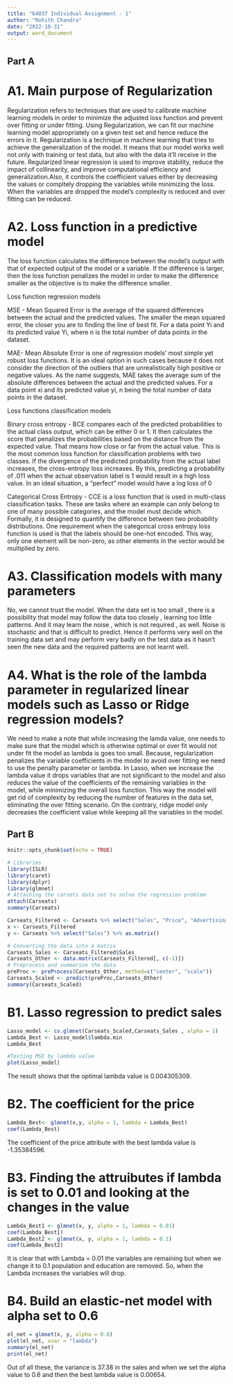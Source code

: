 ---
title: "64037 Individual Assignment - 1"
author: "Rohith Chandra"
date: "2022-10-31"
output: word_document
---

## Part A

# A1. Main purpose of Regularization
Regularization refers to techniques that are used to calibrate machine learning models in order to minimize the adjusted loss function and prevent over fitting or under fitting. Using Regularization, we can fit our machine learning model appropriately on a given test set and hence reduce the errors in it. Regularization is a technique in machine learning that tries to achieve the generalization of the model. It means that our model works well not only with training or test data, but also with the data it'll receive in the future. Regularized linear regression is used to improve stability, reduce the impact of collinearity, and improve computational efficiency and generalization.Also, it controls the coefficient values either by decreasing the values or compltely dropping the variables while minimizing the loss. When the variables are dropped the model's complexity is reduced and over fitting can be reduced. 

# A2. Loss function in a predictive model 

The loss function calculates the difference between the model’s output with that of expected
output of the model or a variable. If the difference is larger, then the loss function penalizes
the model in order to make the difference smaller as the objective is to make the difference
smaller.

Loss function regression models

MSE - Mean Squared Error is the average of the squared differences between the actual and the predicted values. The smaller the mean squared error, the closer you are to finding the line of best fit. For a data point Yi and its predicted value Yi, where n is the total number of data points in the dataset.  

MAE- Mean Absolute Error is one of regression models' most simple yet robust loss functions. It is an ideal option in such cases because it does not consider the direction of the outliers that are unrealistically high positive or negative values. As the name suggests, MAE takes the average sum of the absolute differences between the actual and the predicted values. For a data point xi and its predicted value yi, n being the total number of data points in the dataset.  

Loss functions classification models

Binary cross entropy - BCE compares each of the predicted probabilities to the actual class output, which can be either 0 or 1. It then calculates the score that penalizes the probabilities based on the distance from the expected value. That means how close or far from the actual value. This is the most common loss function for classification problems with two classes. If the divergence of the predicted probability from the actual label increases, the cross-entropy loss increases. By this, predicting a probability of .011 when the actual observation label is 1 would result in a high loss value. In an ideal situation, a "perfect" model would have a log loss of 0

Categorical Cross Entropy - CCE is a loss function that is used in multi-class classification tasks. These are tasks where an example can only belong to one of many possible categories, and the model must decide which. Formally, it is designed to quantify the difference between two probability distributions. One requirement when the categorical cross entropy loss function is used is that the labels should be one-hot encoded. This way, only one element will be non-zero, as other elements in the vector would be multiplied by zero. 

# A3. Classification models with many parameters

No, we cannot trust the model. When the data set is too small , there is a possibility that
model may follow the data too closely , learning too little patterns. And it may learn the noise
, which is not required , as well. Noise is stochastic and that is difficult to predict. Hence it
performs very well on the training data set and may perform very badly on the test data as
it hasn’t seen the new data and the required patterns are not learnt well.


# A4. What is the role of the lambda parameter in regularized linear models such as Lasso or Ridge regression models?
We need to make a note that while increasing the lamda value, one needs to make sure that
the model which is otherwise optimal or over fit would not under fit the model as lambda is
goes too small. Because, regularization penalizes the variable coefficients in the model to avoid over fitting we need to use the penalty parameter or lambda. In Lasso, when we increase the lambda value it drops variables
that are not significant to the model and also reduces the value of the coefficients of the
remaining variables in the model, while minimizing the overall loss function. This way the
model will get rid of complexity by reducing the number of features in the data set,
eliminating the over fitting scenario. On the contrary, ridge model only decreases the
coefficient value while keeping all the variables in the model.

## Part B

```{r setup, include=FALSE}
knitr::opts_chunk$set(echo = TRUE)
```

```{r}
# Libraries
library(ISLR)
library(caret)
library(dplyr)
library(glmnet)
# Attaching the carsets data set to solve the regression problem
attach(Carseats)
summary(Carseats)
```

```{r}
Carseats_Filtered <- Carseats %>% select("Sales", "Price", "Advertising","Population","Age","Income","Education")
x <- Carseats_Filtered
y <- Carseats %>% select("Sales") %>% as.matrix()

```

```{r}
# Converting the data into a matrix
Carseats_Sales <- Carseats_Filtered$Sales
Carseats_Other <- data.matrix(Carseats_Filtered[, c(-1)])
# Preprocess and summarize the data
preProc <- preProcess(Carseats_Other, method=c("center", "scale"))
Carseats_Scaled <- predict(preProc,Carseats_Other)
summary(Carseats_Scaled)
```


# B1. Lasso regression to predict sales

```{r}
Lasso_model <- cv.glmnet(Carseats_Scaled,Carseats_Sales , alpha = 1)
Lambda_Best <- Lasso_model$lambda.min
Lambda_Best

#Testing MSE by lambda value
plot(Lasso_model) 
```

The result shows that the optimal lambda value is 0.004305309.

# B2. The coefficient for the price
```{r}
Lambda_Best<- glmnet(x,y, alpha = 1, lambda = Lambda_Best)
coef(Lambda_Best)
```

The coefficient of the price attribute with the best lambda value is -1.35384596.

# B3. Finding the attruibutes if lambda is set to 0.01 and looking at the changes in the value 
```{r}
Lambda_Best1 <- glmnet(x, y, alpha = 1, lambda = 0.01)
coef(Lambda_Best1)
Lambda_Best2 <- glmnet(x, y, alpha = 1, lambda = 0.1)
coef(Lambda_Best2)
```
It is clear that with Lambda = 0.01 the variables are remaining but when we change it to 0.1 population and education are removed. So, when the Lambda increases the variables will drop. 

# B4. Build an elastic-net model with alpha set to 0.6
```{r}
el_net = glmnet(x, y, alpha = 0.6)
plot(el_net, xvar = "lambda")
summary(el_net)
print(el_net)
```
Out of all these, the variance is 37.38 in the sales and when we set the alpha value to 0.6 and then the best lambda value is 0.00654.



